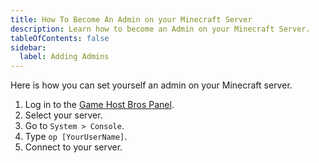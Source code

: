---
title: How To Become An Admin on your Minecraft Server
description: Learn how to become an Admin on your Minecraft Server.
tableOfContents: false
sidebar:
  label: Adding Admins
---

Here is how you can set yourself an admin on your Minecraft server.

1. Log in to the [Game Host Bros Panel](https://panel.gamehostbros.com/).
2. Select your server.
3. Go to `System > Console`.
4. Type `op [YourUserName]`.
5. Connect to your server.